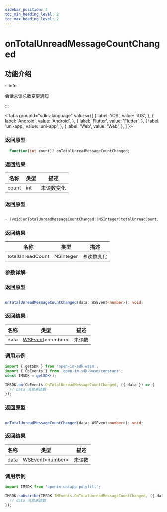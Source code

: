 ```yaml
---
sidebar_position: 3
toc_min_heading_level: 2
toc_max_heading_level: 2
---
```


# onTotalUnreadMessageCountChanged

## 功能介绍

:::info

会话未读总数变更通知

:::

<Tabs
groupId="sdks-language"
values={[
{ label: 'iOS', value: 'iOS', },
{ label: 'Android', value: 'Android', },
{ label: 'Flutter', value: 'Flutter', },
{ label: 'uni-app', value: 'uni-app', },
{ label: 'Web', value: 'Web', },
]
}>

<TabItem value="Flutter">

### 返回原型

```dart showLineNumbers
  Function(int count)? onTotalUnreadMessageCountChanged;
```

### 返回结果

| 名称  | 类型 | 描述       |
| ----- | ---- | ---------- |
| count | int  | 未读数变化 |

</TabItem>

<TabItem value="iOS">

### 返回原型

```swift showLineNumbers

- (void)onTotalUnreadMessageCountChanged:(NSInteger)totalUnreadCount;

```

### 返回结果

| 名称             | 类型      | 描述       |
| ---------------- | --------- | ---------- |
| totalUnreadCount | NSInteger | 未读数变化 |

</TabItem>

<TabItem value="Android">

### 参数详解

</TabItem>

<TabItem value="Web">

### 返回原型

```ts showLineNumbers

onTotalUnreadMessageCountChanged(data: WSEvent<number>): void;

```

### 返回结果

| 名称 | 类型                                             | 描述   |
| ---- | ------------------------------------------------ | ------ |
| data | [WSEvent](docs/sdks/class/response.mdx)<number\> | 未读数 |

### 调用示例

```js showLineNumbers
import { getSDK } from 'open-im-sdk-wasm';
import { CbEvents } from 'open-im-sdk-wasm/constant';
const IMSDK = getSDK();

IMSDK.on(CbEvents.OnTotalUnreadMessageCountChanged, ({ data }) => {
  // data 消息未读数
});
```

</TabItem>

<TabItem value="uni-app">

### 返回原型

```ts showLineNumbers

onTotalUnreadMessageCountChanged(data: WSEvent<number>): void;

```

### 返回结果

| 名称 | 类型                                             | 描述   |
| ---- | ------------------------------------------------ | ------ |
| data | [WSEvent](docs/sdks/class/response.mdx)<number\> | 未读数 |

### 调用示例

```js showLineNumbers
import IMSDK from 'openim-uniapp-polyfill';

IMSDK.subscribe(IMSDK.IMEvents.OnTotalUnreadMessageCountChanged, ({ data }) => {
  // data 消息未读数
});
```

</TabItem>

</Tabs>
